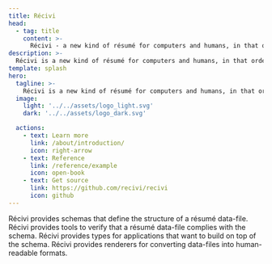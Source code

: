 ```yaml
---
title: Récivi
head:
  - tag: title
    content: >-
      Récivi - a new kind of résumé for computers and humans, in that order
description: >-
  Récivi is a new kind of résumé for computers and humans, in that order.
template: splash
hero:
  tagline: >-
    Récivi is a new kind of résumé for computers and humans, in that order.
  image:
    light: '../../assets/logo_light.svg'
    dark: '../../assets/logo_dark.svg'

  actions:
    - text: Learn more
      link: /about/introduction/
      icon: right-arrow
    - text: Reference
      link: /reference/example
      icon: open-book
    - text: Get source
      link: https://github.com/recivi/recivi
      icon: github
---
```



<CardGrid stagger>
	<Card title="Schema" icon="seti:json">
		Récivi provides schemas that define the structure of a résumé data-file.
	</Card>
	<Card title="Validator" icon="approve-check-circle">
		Récivi provides tools to verify that a résumé data-file complies with the schema.
	</Card>
	<Card title="Types" icon="seti:typescript">
		Récivi provides types for applications that want to build on top of the schema.
	</Card>
	<Card title="Renderers" icon="document">
		Récivi provides renderers for converting data-files into human-readable formats.
	</Card>
</CardGrid>
